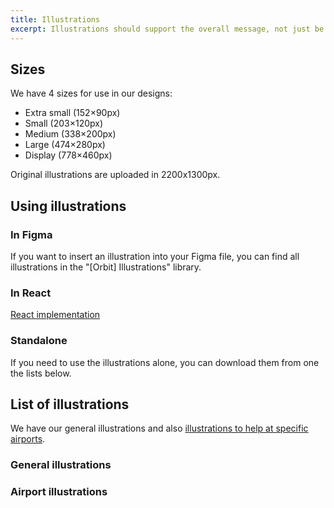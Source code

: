 ```yaml
---
title: Illustrations
excerpt: Illustrations should support the overall message, not just be visual ornaments.
---
```


## Sizes

We have 4 sizes for use in our designs:

- Extra small (152×90px)
- Small (203×120px)
- Medium (338×200px)
- Large (474×280px)
- Display (778×460px)

Original illustrations are uploaded in 2200x1300px.

## Using illustrations

### In Figma

If you want to insert an illustration into your Figma file,
you can find all illustrations in the "[Orbit] Illustrations" library.

### In React

<FancyLink icon="react">

[React implementation](/components/illustration/react)
</FancyLink>

### Standalone

If you need to use the illustrations alone,
you can download them from one the lists below.

## List of illustrations

We have our general illustrations
and also [illustrations to help at specific airports](#airport-illustrations).

### General illustrations

<IllustrationsList illustrations="general" />

### Airport illustrations

<IllustrationsList illustrations="airport" />
